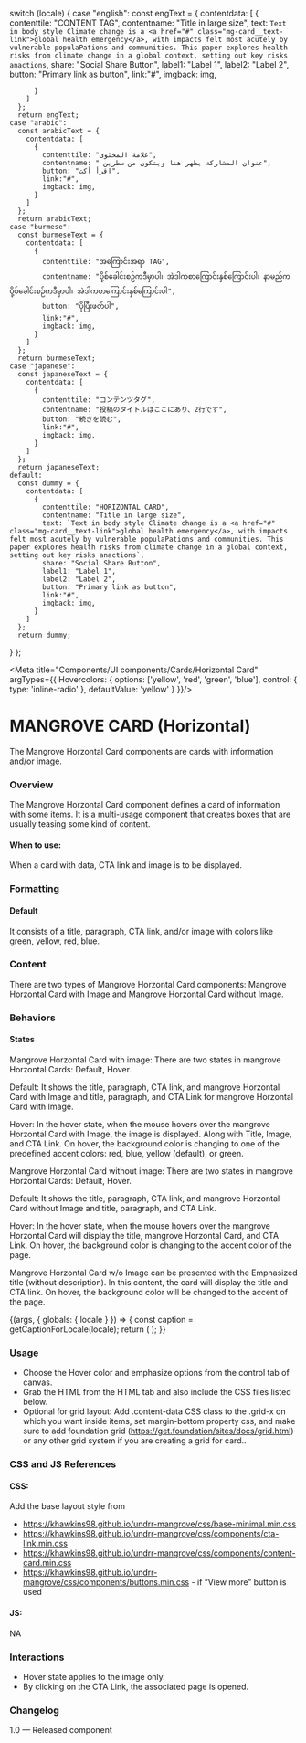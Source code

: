 
  switch (locale) {
    case "english":
      const engText = {
        contentdata: [
          {
            contenttile: "CONTENT TAG",
            contentname: "Title in large size",
            text: `Text in body style Climate change is a <a href="#" class="mg-card__text-link">global health emergency</a>, with impacts felt most acutely by vulnerable populaPations and communities. This paper explores health risks from climate change in a global context, setting out key risks anactions`,
            share: "Social Share Button",
            label1: "Label 1",
            label2: "Label 2",
            button: "Primary link as button",
            link:"#",
            imgback: img,
        
          }
        ]
      };
      return engText;
    case "arabic":
      const arabicText = {
        contentdata: [
          {
            contenttile: "علامة المحتوى",
            contentname: " عنوان المشاركة يظهر هنا ويتكون من سطرين",
            button: "اقرأ أكث",
            link:"#",
            imgback: img,
          }
        ]
      };
      return arabicText;
    case "burmese":
      const burmeseText = {
        contentdata: [
          {
            contenttile: "အကြောင်းအရာ TAG",
            contentname: "ပို့စ်ခေါင်းစဉ်ကဒီမှာပါ၊ အဲဒါကစာကြောင်းနှစ်ကြောင်းပါ၊ နာမည်က ပို့စ်ခေါင်းစဉ်ကဒီမှာပါ၊ အဲဒါကစာကြောင်းနှစ်ကြောင်းပါ",
            button: "ပိုပြီးဖတ်ပါ",
            link:"#",
            imgback: img,
          }
        ]
      };
      return burmeseText;
    case "japanese":
      const japaneseText = {
        contentdata: [
          {
            contenttile: "コンテンツタグ",
            contentname: "投稿のタイトルはここにあり、2行です",
            button: "続きを読む",
            link:"#",
            imgback: img,
          }
        ]
      };
      return japaneseText;
    default:
      const dummy = {
        contentdata: [
          {
            contenttile: "HORIZONTAL CARD",
            contentname: "Title in large size",
            text: `Text in body style Climate change is a <a href="#" class="mg-card__text-link">global health emergency</a>, with impacts felt most acutely by vulnerable populaPations and communities. This paper explores health risks from climate change in a global context, setting out key risks anactions`,
            share: "Social Share Button",
            label1: "Label 1",
            label2: "Label 2",
            button: "Primary link as button",
            link:"#",
            imgback: img,
          }
        ]
      };
      return dummy;
  }
};

<Meta title="Components/UI components/Cards/Horizontal Card" argTypes={{
  Hovercolors: {
    options: ['yellow', 'red', 'green', 'blue'],
    control: { type: 'inline-radio' },
    defaultValue: 'yellow'
  }
}}/>

# MANGROVE CARD (Horizontal)

The Mangrove Horzontal Card components are cards with information and/or image.

### Overview
The Mangrove Horzontal Card component defines a card of information with some items. It is a multi-usage component that creates boxes that are usually teasing some kind of content.

#### When to use:

When a card with data, CTA link and image is to be displayed.

### Formatting

#### Default
It consists of a title, paragraph, CTA link, and/or image with colors like green, yellow, red, blue.

### Content
There are two types of Mangrove Horzontal Card components: Mangrove Horzontal Card with Image and Mangrove Horzontal Card without Image.

### Behaviors

#### States
Mangrove Horzontal Card with image:
There are two states in mangrove Horzontal Cards: Default, Hover.

Default: It shows the title, paragraph, CTA link, and mangrove Horzontal Card with Image and title, paragraph, and CTA Link for mangrove Horzontal Card with Image.

Hover: In the hover state, when the mouse hovers over the mangrove Horzontal Card with Image, the image is displayed. Along with Title, Image, and CTA Link. On hover, the background color is changing to one of the predefined accent colors: red, blue, yellow (default), or green.

Mangrove Horzontal Card without image:
There are two states in mangrove Horzontal Cards: Default, Hover.

Default: It shows the title, paragraph, CTA link, and mangrove Horzontal Card without Image and title, paragraph, and CTA Link.



Hover: In the hover state, when the mouse hovers over the mangrove Horzontal Card will display the title, mangrove Horzontal Card, and CTA Link. On hover, the background color is changing to the accent color of the page.

Mangrove Horzontal Card w/o Image can be presented with the Emphasized title (without description). In this content, the card will display the title and CTA link. On hover, the background color will be changed to the accent of the page.

<Canvas>
<Story name="Horizontal Card">
  {(args, { globals: { locale } }) => {
    const caption = getCaptionForLocale(locale);
    return (
      <HorizontalCard
        data={caption.contentdata} {...args}
      ></HorizontalCard>
    );
  }}
</Story>
</Canvas>

### Usage
- Choose the Hover color and emphasize options from the control tab of canvas.
- Grab the HTML from the HTML tab and also include the CSS files listed below.
- Optional for grid layout: Add .content-data CSS class to the .grid-x  on which you want inside items, set margin-bottom property css, and make sure to add foundation grid (https://get.foundation/sites/docs/grid.html) or any other grid system if you are creating a grid for card..

### CSS and JS References

#### CSS:
Add the base layout style from

- https://khawkins98.github.io/undrr-mangrove/css/base-minimal.min.css
- https://khawkins98.github.io/undrr-mangrove/css/components/cta-link.min.css
- https://khawkins98.github.io/undrr-mangrove/css/components/content-card.min.css
- https://khawkins98.github.io/undrr-mangrove/css/components/buttons.min.css - if “View more” button is used

#### JS:
NA

### Interactions
- Hover state applies to the image only.
- By clicking on the CTA Link, the associated page is opened.

### Changelog
1.0 — Released component
